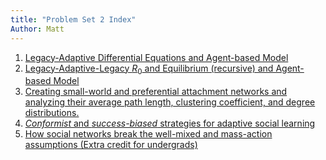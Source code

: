 ```yaml
---
title: "Problem Set 2 Index"
Author: Matt
---
```


1. [Legacy-Adaptive Differential Equations and Agent-based
   Model](1_LegacyAdaptiveABM.html)
1. [Legacy-Adaptive-Legacy $R_0$ and Equilibrium (recursive) and Agent-based
   Model](2_LegacyAdaptiveLegacy.html)
1. [Creating small-world and preferential attachment networks and analyzing
   their average path length, clustering coefficient, and degree
   distributions.](3_Networks.html)
1. [_Conformist_ and _success-biased_ strategies for adaptive social
   learning](4_AdaptiveSocialLearning.html)
1. [How social networks break the well-mixed and mass-action assumptions (Extra
   credit for undergrads)](5_AdoptionProbabilities.html)
